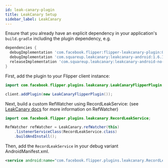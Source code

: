 ```yaml
---
id: leak-canary-plugin
title: LeakCanary Setup
sidebar_label: LeakCanary
---
```


Ensure that you already have an explicit dependency in your application's
`build.gradle` including the plugin dependency, e.g.

```groovy
dependencies {
  debugImplementation 'com.facebook.flipper:flipper-leakcanary-plugin:0.57.0'
  debugImplementation 'com.squareup.leakcanary:leakcanary-android:1.6.1'
  releaseImplementation 'com.squareup.leakcanary:leakcanary-android-no-op:1.6.1'
}
```

First, add the plugin to your Flipper client instance:
```java
import com.facebook.flipper.plugins.leakcanary.LeakCanaryFlipperPlugin;

client.addPlugin(new LeakCanaryFlipperPlugin());
```

Next, build a custom RefWatcher using RecordLeakService: (see [LeakCanary docs](https://github.com/square/leakcanary/wiki/Customizing-LeakCanary#uploading-to-a-server) for more information on RefWatcher)
```java
import com.facebook.flipper.plugins.leakcanary.RecordLeakService;

RefWatcher refWatcher = LeakCanary.refWatcher(this)
    .listenerServiceClass(RecordLeakService.class)
    .buildAndInstall();
```


Then, add the `RecordLeakService` in your debug variant AndroidManifest.xml.

```xml
<service android:name="com.facebook.flipper.plugins.leakcanary.RecordLeakService" />
```

